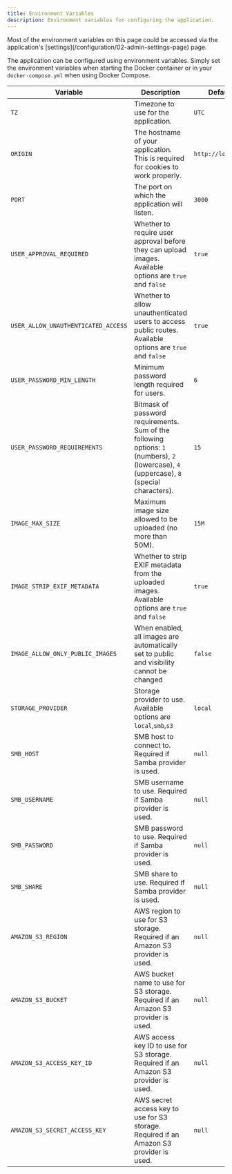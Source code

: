 ```yaml
---
title: Environment Variables
description: Environment variables for configuring the application.
---
```



<Aside type="tip">
  Most of the environment variables on this page could be accessed via the
  application's [settings](/configuration/02-admin-settings-page) page.
</Aside>

The application can be configured using environment variables.
Simply set the environment variables when starting the Docker container or in your `docker-compose.yml` when using Docker Compose.

| Variable                            | Description                                                                                                                                | Default Value           |
| ----------------------------------- | ------------------------------------------------------------------------------------------------------------------------------------------ | ----------------------- |
| `TZ`                                | Timezone to use for the application.                                                                                                       | `UTC`                   |
| `ORIGIN`                            | The hostname of your application. This is required for cookies to work properly.                                                           | `http://localhost:3000` |
| `PORT`                              | The port on which the application will listen.                                                                                             | `3000`                  |
| `USER_APPROVAL_REQUIRED`            | Whether to require user approval before they can upload images. Available options are `true` and `false`                                   | `true`                  |
| `USER_ALLOW_UNAUTHENTICATED_ACCESS` | Whether to allow unauthenticated users to access public routes. Available options are `true` and `false`                                   | `true`                  |
| `USER_PASSWORD_MIN_LENGTH`          | Minimum password length required for users.                                                                                                | `6`                     |
| `USER_PASSWORD_REQUIREMENTS`        | Bitmask of password requirements. Sum of the following options: `1` (numbers), `2` (lowercase), `4` (uppercase), `8` (special characters). | `15`                    |
| `IMAGE_MAX_SIZE`                    | Maximum image size allowed to be uploaded (no more than 50M).                                                                              | `15M`                   |
| `IMAGE_STRIP_EXIF_METADATA`         | Whether to strip EXIF metadata from the uploaded images. Available options are `true` and `false`                                          | `true`                  |
| `IMAGE_ALLOW_ONLY_PUBLIC_IMAGES`    | When enabled, all images are automatically set to public and visibility cannot be changed                                                  | `false`                 |
| `STORAGE_PROVIDER`                  | Storage provider to use. Available options are `local`,`smb`,`s3`                                                                          | `local`                 |
| `SMB_HOST`                          | SMB host to connect to. Required if Samba provider is used.                                                                                | `null`                  |
| `SMB_USERNAME`                      | SMB username to use. Required if Samba provider is used.                                                                                   | `null`                  |
| `SMB_PASSWORD`                      | SMB password to use. Required if Samba provider is used.                                                                                   | `null`                  |
| `SMB_SHARE`                         | SMB share to use. Required if Samba provider is used.                                                                                      | `null`                  |
| `AMAZON_S3_REGION`                  | AWS region to use for S3 storage. Required if an Amazon S3 provider is used.                                                               | `null`                  |
| `AMAZON_S3_BUCKET`                  | AWS bucket name to use for S3 storage. Required if an Amazon S3 provider is used.                                                          | `null`                  |
| `AMAZON_S3_ACCESS_KEY_ID`           | AWS access key ID to use for S3 storage. Required if an Amazon S3 provider is used.                                                        | `null`                  |
| `AMAZON_S3_SECRET_ACCESS_KEY`       | AWS secret access key to use for S3 storage. Required if an Amazon S3 provider is used.                                                    | `null`                  |
